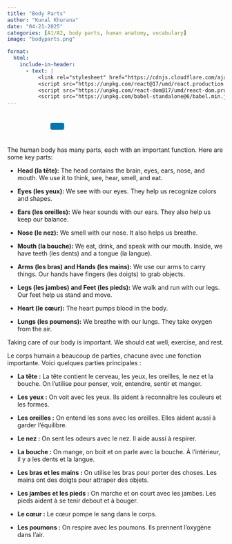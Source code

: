 ```yaml
---
title: "Body Parts"
author: "Kunal Khurana"
date: "04-21-2025"
categories: [A1/A2, body parts, human anatomy, vocabulary]
image: "bodyparts.png"

format:
  html:
    include-in-header:
      - text: |
          <link rel="stylesheet" href="https://cdnjs.cloudflare.com/ajax/libs/font-awesome/6.0.0/css/all.min.css">
          <script src="https://unpkg.com/react@17/umd/react.production.min.js"></script>
          <script src="https://unpkg.com/react-dom@17/umd/react-dom.production.min.js"></script>
          <script src="https://unpkg.com/babel-standalone@6/babel.min.js"></script>
---
```


::: {style="text-align: left; padding: 10px;"}
<a href="mailto:frenchwithkunal@gmail.com" target="_blank" style="margin: 0 10px; color: #000;"><i class="fas fa-envelope fa-lg"></i></a> <a href="https://www.instagram.com/frenchwithkunal" target="_blank" style="margin: 0 10px; color: #E1306C;"><i class="fab fa-instagram fa-lg"></i></a> <a href="https://frenchwithkunal.ca" target="_blank" style="margin: 0 10px; color: #0077b5;"><i class="fas fa-globe fa-lg"></i></a> <a href="https://whatsapp.com/channel/0029Vb57n2e7dmegpjYpyi3V" target="_blank" style="margin: 0 10px; color: #25D366;"><i class="fab fa-whatsapp fa-lg"></i></a> <button onclick="copyLink()" style="background-color: #0077b5; color: white; padding: 8px 16px; border: none; border-radius: 4px; cursor: pointer; margin-left: 10px;"> <i class="fas fa-copy"></i> </button> [Link copied!]{#copy-message style="margin-left: 10px; color: green; display: none;"}
:::

::: {#react-root}
:::

```{=html}
<script type="text/babel">
 const ProfilePage = () => {
  const { useState, useEffect } = React;
  const [redirectCounter, setRedirectCounter] = useState(4);
  const [isRedirecting, setIsRedirecting] = useState(false);

  const isFrench = document.documentElement.lang === "fr";

  const translations = {
    noAccess: isFrench 
      ? "Vous n'avez pas accès à cette page. Si vous pensez que vous avez accès, veuillez <a href='https://frenchwithkunal.ca/login.html'>vous connecter</a>."
      : "You don't have access to this page. If you think you have, kindly <a href='https://frenchwithkunal.ca/login.html'>login</a>.",
    subscribe: isFrench
      ? "Veuillez vous abonner pour obtenir l'accès."
      : "Please subscribe to gain access.",
    redirecting: isFrench
      ? `Redirection vers la page d'abonnement dans ${redirectCounter} secondes...`
      : `Redirecting to subscription page in ${redirectCounter} seconds...`
  };

  const refreshToken = async () => {
    const storedRefreshToken = localStorage.getItem("refreshToken");

    if (!storedRefreshToken) {
      window.location.href = "/login.html";
      return null;
    }

    try {
      const response = await fetch("https://frenchwithkunal-cdf6ea3f88ce.herokuapp.com/api/v1/auth/refresh-token", {
        method: "POST",
        headers: {
          "Content-Type": "application/json",
        },
        body: JSON.stringify({ refreshToken: storedRefreshToken }),
      });

      if (!response.ok) {
        localStorage.removeItem("accessToken");
        localStorage.removeItem("refreshToken");
        window.location.href = "/login.html";
        return null;
      }

      const data = await response.json();
      localStorage.setItem("accessToken", data.accessToken);
      return data.accessToken;
    } catch (error) {
      localStorage.removeItem("accessToken");
      localStorage.removeItem("refreshToken");
      window.location.href = "/login.html";
      return null;
    }
  };

  const fetchWithAuth = async (url, options = {}) => {
    let accessToken = localStorage.getItem("accessToken");

    options.headers = {
      ...options.headers,
      Authorization: `Bearer ${accessToken}`,
      "Content-Type": "application/json",
    };

    let response = await fetch(url, options);

    if (response.status === 401) {
      console.log("Access token expired, attempting to refresh...");

      // Refresh token
      accessToken = await refreshToken();

      if (!accessToken) return null;

      options.headers.Authorization = `Bearer ${accessToken}`;
      response = await fetch(url, options);
    }

    return response.json();
  };

  const showNoAccessMessage = () => {
    setIsRedirecting(true);
    
    const noAccessMessage = `
      <div style="text-align: center; padding: 20px;">
        <h2>${translations.noAccess}</h2>
        <p>${translations.subscribe}</p>
        <p>${translations.redirecting}</p>
      </div>
    `;
    document.body.innerHTML = noAccessMessage;
    
    // Start countdown and redirect
    const redirectInterval = setInterval(() => {
      setRedirectCounter((prev) => {
        const newCounter = prev - 1;
        if (newCounter <= 0) {
          clearInterval(redirectInterval);
          window.location.href = "https://learn.frenchwithkunal.ca/subscription";
        }
        
        // Update the countdown text
        const countdownElement = document.querySelector('p:last-child');
        if (countdownElement) {
          countdownElement.textContent = isFrench
            ? `Redirection vers la page d'abonnement dans ${newCounter} secondes...`
            : `Redirecting to subscription page in ${newCounter} seconds...`;
        }
        
        return newCounter;
      });
    }, 1000);
  };

  useEffect(() => {
    const storedToken = localStorage.getItem('accessToken');

    if(!storedToken) {
      showNoAccessMessage();
    } else {
      const fetchData = async() => {
        const data = await fetchWithAuth("https://frenchwithkunal-cdf6ea3f88ce.herokuapp.com/api/v1/auth/me", {
          method: "POST",
        });

        if (data && data.data && data.data.hasAccess) {
          console.log(data);
        } else {
          showNoAccessMessage();
        }
      };
      fetchData();
    }
  }, []);

  return (
    <div></div>
  );
};

ReactDOM.render(
  <ProfilePage />,
  document.getElementById('react-root')
);
 </script>
```

::: {.content-visible when-profile="english"}
The human body has many parts, each with an important function. Here are some key parts:

-   **Head (la tête):** The head contains the brain, eyes, ears, nose, and mouth. We use it to think, see, hear, smell, and eat.\

-   **Eyes (les yeux):** We see with our eyes. They help us recognize colors and shapes.\

-   **Ears (les oreilles):** We hear sounds with our ears. They also help us keep our balance.\

-   **Nose (le nez):** We smell with our nose. It also helps us breathe.\

-   **Mouth (la bouche):** We eat, drink, and speak with our mouth. Inside, we have teeth (les dents) and a tongue (la langue).

-   **Arms (les bras) and Hands (les mains):** We use our arms to carry things. Our hands have fingers (les doigts) to grab objects.\

-   **Legs (les jambes) and Feet (les pieds):** We walk and run with our legs. Our feet help us stand and move.

-   **Heart (le cœur):** The heart pumps blood in the body.\

-   **Lungs (les poumons):** We breathe with our lungs. They take oxygen from the air.

Taking care of our body is important. We should eat well, exercise, and rest.
:::

::: {.content-visible when-profile="french"}
Le corps humain a beaucoup de parties, chacune avec une fonction importante. Voici quelques parties principales :

-   **La tête :** La tête contient le cerveau, les yeux, les oreilles, le nez et la bouche. On l’utilise pour penser, voir, entendre, sentir et manger.\

-   **Les yeux :** On voit avec les yeux. Ils aident à reconnaître les couleurs et les formes.\

-   **Les oreilles :** On entend les sons avec les oreilles. Elles aident aussi à garder l’équilibre.\

-   **Le nez :** On sent les odeurs avec le nez. Il aide aussi à respirer.\

-   **La bouche :** On mange, on boit et on parle avec la bouche. À l’intérieur, il y a les dents et la langue.

-   **Les bras et les mains :** On utilise les bras pour porter des choses. Les mains ont des doigts pour attraper des objets.\

-   **Les jambes et les pieds :** On marche et on court avec les jambes. Les pieds aident à se tenir debout et à bouger.

-   **Le cœur :** Le cœur pompe le sang dans le corps.\

-   **Les poumons :** On respire avec les poumons. Ils prennent l’oxygène dans l’air.
:::